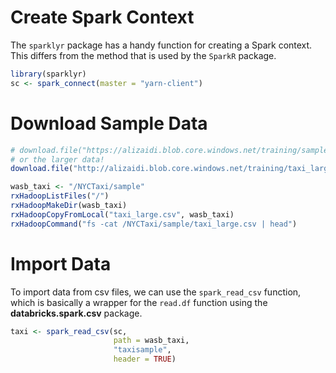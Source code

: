 # Create Spark Context

The `sparklyr` package has a handy function for creating a Spark context. This differs from the method that is used by the `SparkR` package.

```r

library(sparklyr)
sc <- spark_connect(master = "yarn-client")

```

# Download Sample Data 

```r

# download.file("https://alizaidi.blob.core.windows.net/training/sample_taxi.csv", "sample_taxi.csv")
# or the larger data!
download.file("http://alizaidi.blob.core.windows.net/training/taxi_large.csv", "taxi_large.csv")

wasb_taxi <- "/NYCTaxi/sample"
rxHadoopListFiles("/")
rxHadoopMakeDir(wasb_taxi)
rxHadoopCopyFromLocal("taxi_large.csv", wasb_taxi)
rxHadoopCommand("fs -cat /NYCTaxi/sample/taxi_large.csv | head")


```



# Import Data

To import data from csv files, we can use the `spark_read_csv` function, which is basically a wrapper for the `read.df` function using the __databricks.spark.csv__ package.

```r

taxi <- spark_read_csv(sc,
                       path = wasb_taxi,
                       "taxisample",
                       header = TRUE)


```

